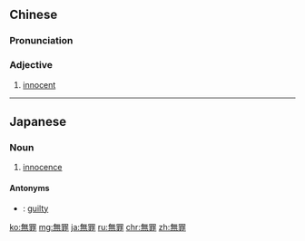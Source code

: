 {{also|无罪}}
==Chinese==
{{zh-forms|s=无罪}}

===Pronunciation===
{{zh-pron
|m=wúzuì
|c=mou4 zeoi6
|h=pfs=mò-chhui
|mn=bô-chōe
|cat=a
}}

===Adjective===
{{zh-adj}}

# [[innocent]]

----

==Japanese==
{{ja-kanjitab|む|ざい|yomi=on}}

===Noun===
{{ja-noun|むざい}}

# [[innocence]]

====Antonyms====
* {{ja-r|有罪|ゆうざい}}: [[guilty]]

[[ko:無罪]]
[[mg:無罪]]
[[ja:無罪]]
[[ru:無罪]]
[[chr:無罪]]
[[zh:無罪]]